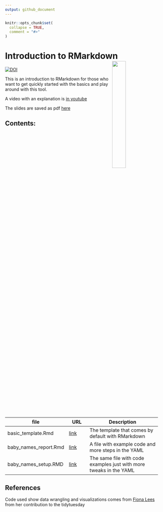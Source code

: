 ```yaml
---
output: github_document
---
```


<!-- README.md is generated from README.Rmd. Please edit that file -->

```r
knitr::opts_chunk$set(
  collapse = TRUE,
  comment = "#>"
)
```

# Introduction to RMarkdown <a href="https://www.youtube.com/watch?v=AjxgFVYMVnw"><img src="img/intro.jpg" align="right" width="30%"></a>

[![DOI](https://zenodo.org/badge/DOI/10.5281/zenodo.8048517.svg)](https://doi.org/10.5281/zenodo.8048517)


This is an introduction to RMarkdown for those who want to get quickly started
with the basics and play around with this tool.

A video with an explanation is [in youtube](https://www.youtube.com/watch?v=AjxgFVYMVnw)

The slides are saved as pdf [here](https://github.com/ronnyhdez/intro_rmarkdown/blob/main/slides/rmarkdown_seminar.pdf)

## Contents:

| file | URL | Description |
| ---- | --- | ----------- |
| basic_template.Rmd | [link](https://github.com/ronnyhdez/intro_rmarkdown/blob/main/basic_template.Rmd) | The template that comes by default with RMarkdown |
| baby_names_report.Rmd |[link](https://github.com/ronnyhdez/intro_rmarkdown/blob/main/baby_names_report.Rmd) | A file with example code and more steps in the YAML |
| baby_names_setup.RMD |[link](https://github.com/ronnyhdez/intro_rmarkdown/blob/main/baby_names_setup.Rmd) | The same file with code examples just with more tweaks in the YAML|

## References

Code used show data wrangling and visualizations comes from 
[Fiona Lees](https://github.com/fi-lees/tidy_tuesday/tree/master/2022/TT_2022_W12_BabyNames) from her contribution to the tidytuesday


